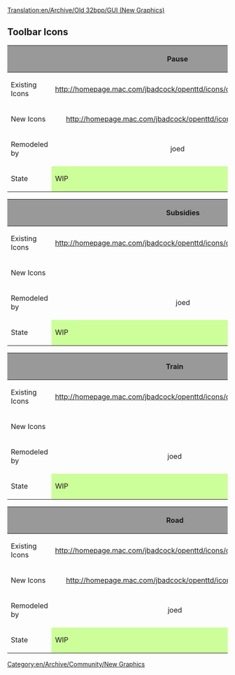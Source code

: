 [[Translation:en/Archive/Old 32bpp/GUI (New Graphics)]]
[[Category:en/Archive/Community/New Graphics]]
==Toolbar Icons==
{| border=2
!style="background:#999999;" | 
!style="background:#999999;" width="50" |Pause
!style="background:#999999;" width="50" |Play
!style="background:#999999;" width="50" |Fastforward
!style="background:#999999;" width="50" |Options
!style="background:#999999;" width="50" |Save
!style="background:#999999;" width="50" |Map
!style="background:#999999;" width="50" |Town Directory
|-
|Existing Icons
!align="center" |http://homepage.mac.com/jbadcock/openttd/icons/original/01_pause.png
!align="center" |
!align="center" |http://homepage.mac.com/jbadcock/openttd/icons/original/02_fastforward.png
!align="center" |http://homepage.mac.com/jbadcock/openttd/icons/original/03_options.png
!align="center" |http://homepage.mac.com/jbadcock/openttd/icons/original/04_savegame.png
!align="center" |http://homepage.mac.com/jbadcock/openttd/icons/original/05_map.png
!align="center" |http://homepage.mac.com/jbadcock/openttd/icons/original/06_towndirectory.png
|-
|New Icons
!align="center" |http://homepage.mac.com/jbadcock/openttd/icons/v3.2/pause.png
!align="center" |http://homepage.mac.com/jbadcock/openttd/icons/v3.2/play.png
!align="center" |http://homepage.mac.com/jbadcock/openttd/icons/v3.2/fastforward.png
!align="center" |http://homepage.mac.com/jbadcock/openttd/icons/v3.2/cog.png
!align="center" |http://homepage.mac.com/jbadcock/openttd/icons/v3.2/disk.png
!align="center" |http://homepage.mac.com/jbadcock/openttd/icons/v3.2/compass.png
!align="center" |
|-
|Remodeled by
!align="center" |joed
!align="center" |joed
!align="center" |joed
!align="center" |joed
!align="center" |joed
!align="center" |joed
!align="center" |joed
|-
|State
!style="background:#CCFF99;" |WIP	
!style="background:#CCFF99;" |WIP
!style="background:#CCFF99;" |WIP
!style="background:#CCFF99;" |WIP
!style="background:#CCFF99;" |WIP
!style="background:#CCFF99;" |WIP
!style="background:#CCFF99;" |WIP
|}
{| border=2
!style="background:#999999;" | 
!style="background:#999999;" width="50" |Subsidies
!style="background:#999999;" width="50" |Stations
!style="background:#999999;" width="50" |Finance
!style="background:#999999;" width="50" |Company Info
!style="background:#999999;" width="50" |Graphs
!style="background:#999999;" width="50" |League Table
!style="background:#999999;" width="50" |Fund Industry
|-
|Existing Icons
!align="center" |http://homepage.mac.com/jbadcock/openttd/icons/original/07_subsidies.png
!align="center" |http://homepage.mac.com/jbadcock/openttd/icons/original/08_stations.png
!align="center" |http://homepage.mac.com/jbadcock/openttd/icons/original/09_finance.png
!align="center" |http://homepage.mac.com/jbadcock/openttd/icons/original/10_companyinfo.png
!align="center" |http://homepage.mac.com/jbadcock/openttd/icons/original/11_graphs.png
!align="center" |http://homepage.mac.com/jbadcock/openttd/icons/original/12_leagetable.png
!align="center" |http://homepage.mac.com/jbadcock/openttd/icons/original/13_fundindustry.png
|-
|New Icons
!align="center" |
!align="center" |http://homepage.mac.com/jbadcock/openttd/icons/v3.2/station.png
!align="center" |http://homepage.mac.com/jbadcock/openttd/icons/v3.2/money.png
!align="center" |
!align="center" |http://homepage.mac.com/jbadcock/openttd/icons/v3.2/graph.png
!align="center" |http://homepage.mac.com/jbadcock/openttd/icons/v3.2/trophy.png
!align="center" |
|-
|Remodeled by
!align="center" |joed
!align="center" |joed
!align="center" |joed
!align="center" |joed
!align="center" |joed
!align="center" |joed
!align="center" |joed
|-
|State
!style="background:#CCFF99;" |WIP
!style="background:#CCFF99;" |WIP
!style="background:#CCFF99;" |WIP
!style="background:#CCFF99;" |WIP
!style="background:#CCFF99;" |WIP
!style="background:#CCFF99;" |WIP
!style="background:#CCFF99;" |WIP
|}
{| border=2
!style="background:#999999;" |
!style="background:#999999;" width="50" |Train
!style="background:#999999;" width="50" |Vehicle
!style="background:#999999;" width="50" |Ship
!style="background:#999999;" width="50" |Plane
!style="background:#999999;" width="50" |Zoom In
!style="background:#999999;" width="50" |Zoom Out
!style="background:#999999;" width="50" |Rail
|-
|Existing Icons
!align="center" |http://homepage.mac.com/jbadcock/openttd/icons/original/14_train.png
!align="center" |http://homepage.mac.com/jbadcock/openttd/icons/original/15_vehicle.png
!align="center" |http://homepage.mac.com/jbadcock/openttd/icons/original/16_ship.png
!align="center" |http://homepage.mac.com/jbadcock/openttd/icons/original/17_plane.png
!align="center" |http://homepage.mac.com/jbadcock/openttd/icons/original/18_zoomin.png
!align="center" |http://homepage.mac.com/jbadcock/openttd/icons/original/19_zoomout.png
!align="center" |http://homepage.mac.com/jbadcock/openttd/icons/original/20_rail.png
|-
|New Icons
!align="center" |
!align="center" |
!align="center" |
!align="center" |
!align="center" |http://homepage.mac.com/jbadcock/openttd/icons/v3.2/zoom_in.png
!align="center" |http://homepage.mac.com/jbadcock/openttd/icons/v3.2/zoom_out.png
!align="center" |http://homepage.mac.com/jbadcock/openttd/icons/v3.2/rail.png
|-
|Remodeled by
!align="center" |joed
!align="center" |joed
!align="center" |joed
!align="center" |joed
!align="center" |joed
!align="center" |joed
!align="center" |joed
|-
|State
!style="background:#CCFF99;" |WIP
!style="background:#CCFF99;" |WIP
!style="background:#CCFF99;" |WIP
!style="background:#CCFF99;" |WIP
!style="background:#CCFF99;" |WIP
!style="background:#CCFF99;" |WIP
!style="background:#CCFF99;" |WIP
|}

{| border=2
!style="background:#999999;" |
!style="background:#999999;" width="50" |Road
!style="background:#999999;" width="50" |Seaport
!style="background:#999999;" width="50" |Airport
!style="background:#999999;" width="50" |Landscape
!style="background:#999999;" width="50" |Music
!style="background:#999999;" width="50" |News Reports
!style="background:#999999;" width="50" |Land Info
|-
|Existing Icons
!align="center" |http://homepage.mac.com/jbadcock/openttd/icons/original/21_road.png
!align="center" |http://homepage.mac.com/jbadcock/openttd/icons/original/22_seaport.png
!align="center" |http://homepage.mac.com/jbadcock/openttd/icons/original/23_airport.png
!align="center" |http://homepage.mac.com/jbadcock/openttd/icons/original/24_landscape.png
!align="center" |http://homepage.mac.com/jbadcock/openttd/icons/original/25_soundmusic.png
!align="center" |http://homepage.mac.com/jbadcock/openttd/icons/original/26_newsreports.png
!align="center" |http://homepage.mac.com/jbadcock/openttd/icons/original/27_landinfo.png
|-
|New Icons
!align="center" |http://homepage.mac.com/jbadcock/openttd/icons/v3.2/road.png
!align="center" |
!align="center" |
!align="center" |http://homepage.mac.com/jbadcock/openttd/icons/v3.2/sold.png
!align="center" |http://homepage.mac.com/jbadcock/openttd/icons/v3.2/music.png
!align="center" |http://homepage.mac.com/jbadcock/openttd/icons/v3.2/newspaper.png
!align="center" |http://homepage.mac.com/jbadcock/openttd/icons/v3.2/info.png
|-
|Remodeled by
!align="center" |joed
!align="center" |joed
!align="center" |joed
!align="center" |joed
!align="center" |joed
!align="center" |joed
!align="center" |joed
|-
|State
!style="background:#CCFF99;" |WIP
!style="background:#CCFF99;" |WIP
!style="background:#CCFF99;" |WIP
!style="background:#CCFF99;" |WIP
!style="background:#CCFF99;" |WIP
!style="background:#CCFF99;" |WIP
!style="background:#CCFF99;" |WIP
|}